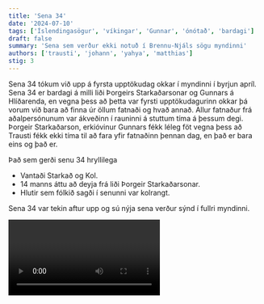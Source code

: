 ```yaml
---
title: 'Sena 34'
date: '2024-07-10'
tags: ['Íslendingasögur', 'víkingar', 'Gunnar', 'ónótað', 'bardagi']
draft: false
summary: 'Sena sem verður ekki notuð í Brennu-Njáls sögu myndinni'
authors: ['trausti', 'johann', 'yahya', 'matthias']
stig: 3
---
```



Sena 34 tókum við upp á fyrsta upptökudag okkar í myndinni í byrjun apríl.
Sena 34 er bardagi á milli liði Þorgeirs Starkaðarsonar og Gunnars á Hlíðarenda,
en vegna þess að þetta var fyrsti upptökudagurinn okkar þá vorum við bara að finna úr öllum fatnaði og hvað annað.
Allur fatnaður frá aðalpersónunum var ákveðinn í rauninni á stuttum tíma á þessum degi.
Þorgeir Starkaðarson, erkióvinur Gunnars fékk léleg föt vegna þess að Trausti fékk ekki tíma til að fara yfir fatnaðinn þennan dag, en 
það er bara eins og það er.


Það sem gerði senu 34 hryllilega

- Vantaði Starkað og Kol.
- 14 manns áttu að deyja frá liði Þorgeir Starkaðarsonar.
- Hlutir sem fólkið sagði í senunni var kolrangt.


Sena 34 var tekin aftur upp og sú nýja sena verður sýnd í fullri myndinni.


<Video id="H7pfZs0paM0" />


Myndin er væntanleg í Júlí